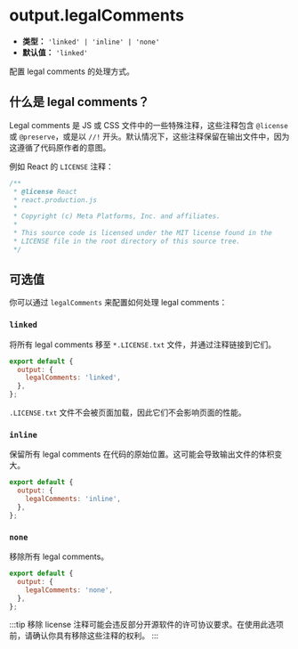 # output.legalComments

- **类型：** `'linked' | 'inline' | 'none'`
- **默认值：** `'linked'`

配置 legal comments 的处理方式。

## 什么是 legal comments？

Legal comments 是 JS 或 CSS 文件中的一些特殊注释，这些注释包含 `@license` 或 `@preserve`，或是以 `//!` 开头。默认情况下，这些注释保留在输出文件中，因为这遵循了代码原作者的意图。

例如 React 的 `LICENSE` 注释：

```js
/**
 * @license React
 * react.production.js
 *
 * Copyright (c) Meta Platforms, Inc. and affiliates.
 *
 * This source code is licensed under the MIT license found in the
 * LICENSE file in the root directory of this source tree.
 */
```

## 可选值

你可以通过 `legalComments` 来配置如何处理 legal comments：

### `linked`

将所有 legal comments 移至 `*.LICENSE.txt` 文件，并通过注释链接到它们。

```js title="rsbuild.config.js"
export default {
  output: {
    legalComments: 'linked',
  },
};
```

`.LICENSE.txt` 文件不会被页面加载，因此它们不会影响页面的性能。

### `inline`

保留所有 legal comments 在代码的原始位置。这可能会导致输出文件的体积变大。

```js title="rsbuild.config.js"
export default {
  output: {
    legalComments: 'inline',
  },
};
```

### `none`

移除所有 legal comments。

```js title="rsbuild.config.js"
export default {
  output: {
    legalComments: 'none',
  },
};
```

:::tip
移除 license 注释可能会违反部分开源软件的许可协议要求。在使用此选项前，请确认你具有移除这些注释的权利。
:::
